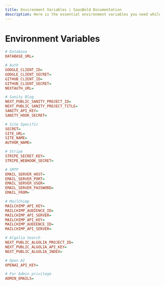 ```yaml
---
title: Environment Variables | SaasBold Documentation
description: Here is the essential environment variables you need while deploying you SaaS live
---
```


# Environment Variables

```ini
# Database
DATABASE_URL=

# Auth
GOOGLE_CLIENT_ID=
GOOGLE_CLIENT_SECRET=
GITHUB_CLIENT_ID=
GITHUB_CLIENT_SECRET=
NEXTAUTH_URL=

# Sanity Blog
NEXT_PUBLIC_SANITY_PROJECT_ID=
NEXT_PUBLIC_SANITY_PROJECT_TITLE=
SANITY_API_KEY=
SANITY_HOOK_SECRET=

# Site Specific
SECRET=
SITE_URL=
SITE_NAME=
AUTHOR_NAME=

# Stripe
STRIPE_SECRET_KEY=
STRIPE_WEBHOOK_SECRET=

# SMTP
EMAIL_SERVER_HOST=
EMAIL_SERVER_PORT=
EMAIL_SERVER_USER=
EMAIL_SERVER_PASSWORD=
EMAIL_FROM=

# MailChimp
MAILCHIMP_API_KEY=
MAILCHIMP_AUDIENCE_ID=
MAILCHIMP_API_SERVER=
MAILCHIMP_API_KEY=
MAILCHIMP_AUDIENCE_ID=
MAILCHIMP_API_SERVER=

# Algolia Search
NEXT_PUBLIC_ALGOLIA_PROJECT_ID=
NEXT_PUBLIC_ALGOLIA_API_KEY=
NEXT_PUBLIC_ALGOLIA_INDEX=

# Open AI
OPENAI_API_KEY=

# For Admin privilege
ADMIN_EMAILS=
```
